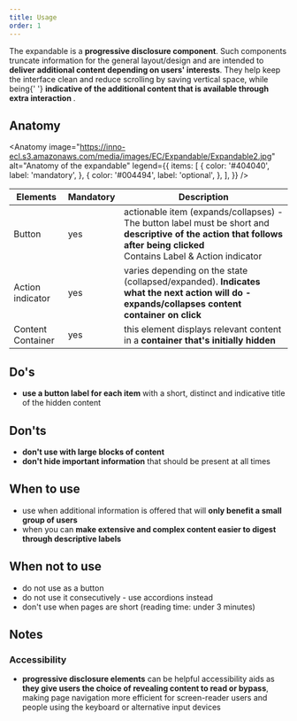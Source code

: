 ```yaml
---
title: Usage
order: 1
---
```



<Paragraph size="lead">
  The expandable is a <strong>progressive disclosure component</strong>. Such
  components truncate information for the general layout/design and are intended
  to <strong>deliver additional content depending on users' interests</strong>.
  They help keep the interface clean and reduce scrolling by saving vertical
  space, while being{' '}
  <strong>
    indicative of the additional content that is available through extra
    interaction
  </strong>
  .
</Paragraph>

## Anatomy

<Anatomy
  image="https://inno-ecl.s3.amazonaws.com/media/images/EC/Expandable/Expandable2.jpg"
  alt="Anatomy of the expandable"
  legend={{
    items: [
      {
        color: '#404040',
        label: 'mandatory',
      },
      {
        color: '#004494',
        label: 'optional',
      },
    ],
  }}
/>

| Elements          | Mandatory | Description                                                                                                                                                                   |
| ----------------- | --------- | ----------------------------------------------------------------------------------------------------------------------------------------------------------------------------- |
| Button            | yes       | actionable item (expands/collapses) - The button label must be short and **descriptive of the action that follows after being clicked**<br/>Contains Label & Action indicator |
| Action indicator  | yes       | varies depending on the state (collapsed/expanded). **Indicates what the next action will do - expands/collapses content container on click**                                 |
| Content Container | yes       | this element displays relevant content in a **container that's initially hidden**                                                                                             |

## Do's

- **use a button label for each item** with a short, distinct and indicative title of the hidden content

## Don'ts

- **don't use with large blocks of content**
- **don't hide important information** that should be present at all times

## When to use

- use when additional information is offered that will **only benefit a small group of users**
- when you can **make extensive and complex content easier to digest through descriptive labels**

## When not to use

- do not use as a button
- do not use it consecutively - use <Link to="/ec/components/accordion/usage/">accordions</Link> instead
- don't use when pages are short (reading time: under 3 minutes)

## Notes

### Accessibility

- **progressive disclosure elements** can be helpful accessibility aids as **they give users the choice of revealing content to read or bypass**, making page navigation more efficient for screen-reader users and people using the keyboard or alternative input devices
